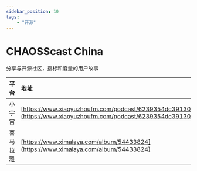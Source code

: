 ---
sidebar_position: 10
tags:
    - "开源"
---

# CHAOSScast China

分享与开源社区，指标和度量的用户故事

| 平台 | 地址 |
|:--|:----|
| 小宇宙 | [https://www.xiaoyuzhoufm.com/podcast/6239354dc39130b3d9e01e44](https://www.xiaoyuzhoufm.com/podcast/6239354dc39130b3d9e01e44) |
| 喜马拉雅 | [https://www.ximalaya.com/album/54433824](https://www.ximalaya.com/album/54433824) |
